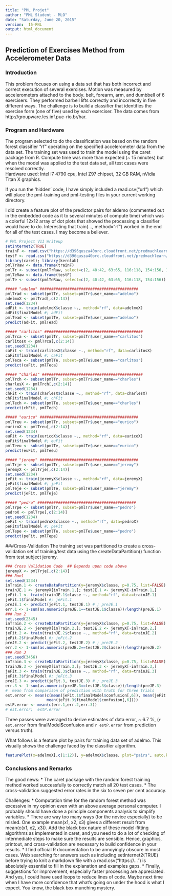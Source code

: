 ```yaml
---
title: "PML Projet"
author: "PML Student - MLO"
date: "Saturday, June 20, 2015"
version:  15-FNL
output: html_document
---
```

## Prediction of Exercises Method from Accelerometer Data

### Introduction
This problem focuses on using a data set that has both incorrect and correct execution
of several exercises.  Motion was measured by accelerometers attached to the body. belt, 
forearm, arm, and dumbbell of 6 exercisers. They performed barbell lifts correctly and 
incorrectly in five different ways.  The challenge is to build a classifier that identifies 
the exercise form (one of five) used by each exerciser.  The data comes from 
http://groupware.les.inf.puc-rio.br/har.

### Program and Hardware
The program selected to do the classification was based on the random forest classifier "rf" 
operating on the specified accelerometer data from the data set.  The training set was used to 
train the model using the caret package from R.  Compute time was more than expected (~ 15 minutes)
but when the model was applied to the test data set, all test cases were resolved correctly.  
Hardware used: Intel i7 4790 cpu, Intel Z97 chipset, 32 GB RAM, nVidia Titan X graphics.

If you run the 'hidden' code, I have simply included a read.csv("url") which will place the 
pml-training and pml-testing files in your current working directory. 

I did create a feature plot of the predictor pairs for aldemo (commented out in the embedded code
as it to several minutes of compute time) which was a colorful 12x12 array of dot plots that 
showed the processing a classifier would have to do. Interesting that train(..., method="rf") 
worked in the end for all of the test cases. I may become a believer.

```r
# PML Project V11 Writeup
setInternet2(TRUE)
trainF <- read.csv("https://d396qusza40orc.cloudfront.net/predmachlearn/pml-training.csv")
testF <- read.csv("https://d396qusza40orc.cloudfront.net/predmachlearn/pml-testing.csv")
library(caret); library(kernlab)
pmlTrRaw <- data.frame(trainF)
pmlTr <- subset(pmlTrRaw, select=c(2, 40:42, 63:65, 116:118, 154:156, 160))
pmlTeRaw <- data.frame(testF)
pmlTe <- subset(pmlTeRaw, select=c(2, 40:42, 63:65, 116:118, 154:156))

##### "adelmo" ###########################################
pmlTrad <- subset(pmlTr, subset=pmlTr$user_name=="adelmo")
adelmoX <- pmlTrad[,c(2:14)]
set.seed(1234)
adFit <- train(adelmoX$classe ~., method="rf", data=adelmoX)
adFit$finalModel #; adFit
pmlTead <- subset(pmlTe, subset=pmlTe$user_name=="adelmo")
predict(adFit, pmlTead)

##### "carlitos" ###########################################
pmlTrca <- subset(pmlTr, subset=pmlTr$user_name=="carlitos")
carlitosX <- pmlTrca[,c(2:14)]
set.seed(1234)
caFit <- train(carlitosX$classe ~., method="rf", data=carlitosX)
caFit$finalModel #; caFit
pmlTeca <- subset(pmlTe, subset=pmlTe$user_name=="carlitos")
predict(caFit, pmlTeca)

##### "charles" ############################################
pmlTrch <- subset(pmlTr, subset=pmlTr$user_name=="charles")
charlesX <- pmlTrch[,c(2:14)]
set.seed(1234)
chFit <- train(charlesX$classe ~., method="rf", data=charlesX)
chFit$finalModel #; chFit
pmlTech <- subset(pmlTe, subset=pmlTe$user_name=="charles")
predict(chFit, pmlTech)

##### "eurico" ###########################################
pmlTreu <- subset(pmlTr, subset=pmlTr$user_name=="eurico")
euricoX <- pmlTreu[,c(2:14)]
set.seed(1234)
euFit <- train(euricoX$classe ~., method="rf", data=euricoX)
euFit$finalModel #; euFit
pmlTeeu <- subset(pmlTe, subset=pmlTe$user_name=="eurico")
predict(euFit, pmlTeeu)

##### "jeremy" ###########################################
pmlTrje <- subset(pmlTr, subset=pmlTr$user_name=="jeremy")
jeremyX <- pmlTrje[,c(2:14)]
set.seed(1234)
jeFit <- train(jeremyX$classe ~., method="rf", data=jeremyX)
jeFit$finalModel #; jeFit
pmlTeje <- subset(pmlTe, subset=pmlTe$user_name=="jeremy")
predict(jeFit, pmlTeje)

##### "pedro" ###########################################
pmlTrpe <- subset(pmlTr, subset=pmlTr$user_name=="pedro")
pedroX <- pmlTrpe[,c(2:14)]
set.seed(1234)
peFit <- train(pedroX$classe ~., method="rf", data=pedroX)
peFit$finalModel #; peFit
pmlTepe <- subset(pmlTe, subset=pmlTe$user_name=="pedro")
predict(peFit, pmlTepe)
```

###Cross-Validation
The training set was partitioned to create a cross-validation set of 
training/test data using the createDataPartition() function from test subject jeremy. 


```r
### Cross Validation Code  ## Depends upon code above
jeremyX <- pmlTrje[,c(2:14)]
### Run1
set.seed(1234)
inTrain.1 <- createDataPartition(y=jeremyX$classe, p=0.75, list=FALSE)
trainJE.1 <- jeremyX[inTrain.1,]; testJE.1 <- jeremyX[-inTrain.1,]
jeFit.1 <- train(trainJE.1$classe ~., method="rf", data=trainJE.1)
jeFit.1$finalModel #; jeFit.1
preJE.1 <- predict(jeFit.1, testJE.1) # ; preJE.1
err.1 <- 1-sum(as.numeric(preJE.1==testJE.1$classe))/length(preJE.1)
### Run 2
set.seed(2345)
inTrain.2 <- createDataPartition(y=jeremyX$classe, p=0.75, list=FALSE)
trainJE.2 <- jeremyX[inTrain.2,]; testJE.2 <- jeremyX[-inTrain.2,]
jeFit.2 <- train(trainJE.2$classe ~., method="rf", data=trainJE.2)
jeFit.2$finalModel #; jeFit.2
preJE.2 <- predict(jeFit.2, testJE.2) # ; preJE.2
err.2 <- 1-sum(as.numeric(preJE.2==testJE.2$classe))/length(preJE.2)
### Run 3
set.seed(3456)
inTrain.3 <- createDataPartition(y=jeremyX$classe, p=0.75, list=FALSE)
trainJE.3 <- jeremyX[inTrain.3,]; testJE.3 <- jeremyX[-inTrain.3,]
jeFit.3 <- train(trainJE.3$classe ~., method="rf", data=trainJE.3)
jeFit.3$finalModel #; jeFit.3
preJE.3 <- predict(jeFit.3, testJE.3) # ; preJE.3
err.3 <- 1-sum(as.numeric(preJE.3==testJE.3$classe))/length(preJE.3)
#  mean from comparison of prediction with truth for three trials
est.error <- mean(c(mean(jeFit.1$finalModel$confusion[,6]), mean(jeFit.2$finalModel$confusion[,6]),
                  mean(jeFit.3$finalModel$confusion[,6])))
estP.error <- mean(c(err.1,err.2,err.3))
# est.error;  estP.error

```
Three passes were averaged to derive estimates of data error, ~ 6.7 %, (`r est.error` from 
finalModel$confusion and `r estP.error` from prediction versus truth).

What follows is a feature plot by pairs for training data set of adelmo. This visually shows the challenge 
faced by the classifier algorithm.

```r
featurePlot(x=adelmoX[,c(1:12)], y=adelmoX$classe, plot="pairs", auto.key = list(columns = 5))
```

### Conclusions and Remarks
The good news:
* The caret package with the random forest training method worked successfully to correctly match all 20 test cases.
* The cross-validation suggested error rates in the six to seven per cent accuracy.

Challenges:
* Computation time for the random forest method was excessive in my opinion even with an above average 
  personal computer. I probably should have done a principle components analysis to simplify variables.
* There are way too many ways (for the novice especially) to be misled.  One example mean(x1, x2, x3) 
  gives a different result from mean(c(x1, x2, x3)).   Add the black box nature of these model-fitting 
  algorithms as implemented in caret, and you need to do a lot of checking of intermediate steps to make 
  sure the results are sensible.  Hence, graphics, printout, and cross-validation are necessary to build 
  confidence in your results.
* I find official R documentation to be annoyingly obscure in most cases.  Web searching for answers 
  such as including setInternet2(TRUE) before trying to knit a markdown file with a 
  read.csv("https://...") is absolutely essential to fill in the explanation and examples gaps.
* Finally, suggestions for improvement, especially faster processing are appreciated.  And yes, 
  I could have used loops to reduce lines of code.  Maybe next time when I have more confidence 
  that what's going on under the hood is what I expect.  You know, the black box munching mystery.